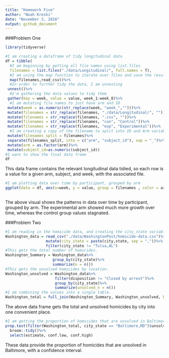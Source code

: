 ```yaml
---
title: "Homework Five"
author: "Noah Kreski"
date: "November 3, 2018"
output: github_document
---
```

###Problem One
```r
library(tidyverse)
```

```r

#I am creating a dataframe of tidy longitudinal data
df = tibble(
  #I am beginning by getting all file names using list.files
  filenames = list.files("./data/Longitudinal/", full.names = T),
  #I am using the map function to iterate over files and save the result as a new variable
  map(filenames,read_csv))%>%
  #In order to further tidy the data, I am unnesting
 unnest()%>%
  #I'm gathering the data values to tidy them
 gather(key = week, value = value, week_1:week_8)%>%
  #I am mutating file names to just have arm and ID
 mutate(week = as.numeric(str_replace(week, "week_","")))%>%
 mutate(filenames = str_replace(filenames, "./data/Longitudinal/", ""))%>%
 mutate(filenames = str_replace(filenames, ".csv", ""))%>%
 mutate(filenames = str_replace(filenames, "con", "Control"))%>%
 mutate(filenames = str_replace(filenames, "exp", "Experimental"))%>%
  #I am creating a copy of the filename to split into ID and Arm variables
 mutate(filenames_split = filenames)%>%
 separate(filenames_split, into = c("arm", "subject_id"), sep = "_")%>%
 mutate(arm = as.factor(arm))%>%
 mutate(subject_id=as.numeric(subject_id))
#I want to show the final data frame
df
```

This data frame contains the relevant longitudinal data tidied, so each row is a value for a given arm, subject, and week, with the associated file.

```r
#I am plotting data over time by participant, grouped by arm
ggplot(data = df, aes(x=week, y = value, group = filenames , color = arm))+ geom_line()
       
```

The above visual shows the patterns in data over time by participant, grouped by arm. The experimental arm showed much more growth over time, whereas the control group values stagnated.

###Problem Two

```r
#I am reading in the homicide data, and creating the city_state variable.
Washington_data = read_csv("./data/WashingtonPost/homicide-data.csv")%>%
                  mutate(city_state = paste(city,state, sep = ","))%>%
                  filter(city_state != "Tulsa,AL")
#This gets the total number of homicides.                  
Washington_Summary = Washington_data%>%
                     group_by(city_state)%>%
                     summarize(n = n())
#This gets the unsolved homicides by location.
Washington_unsolved = Washington_data%>%
                      filter(disposition != "Closed by arrest")%>%
                      group_by(city_state)%>%
                      summarize(unsolved_n = n())
#I am combining the values into a single table.
Washington_total = full_join(Washington_Summary, Washington_unsolved, by = "city_state")

```

The above data frame gets the total and unsolved homicides by city into one convenient place.

```r
#I am getting the proportion of homicides that are unsolved in Baltimore, and tidying to get the estimate and confidence interval.
prop.test(filter(Washington_total, city_state == "Baltimore,MD")$unsolved_n, filter(Washington_total, city_state == "Baltimore,MD")$n)%>%
  broom::tidy()%>%
  select(estimate, conf.low, conf.high)
```

These data provide the proportion of homicides that are unsolved in Baltimore, with a confidence interval.

```r
```